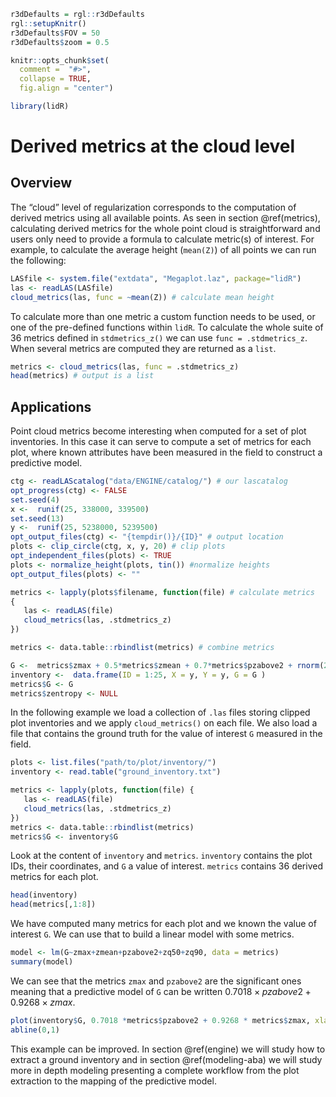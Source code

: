 ```r
r3dDefaults = rgl::r3dDefaults
rgl::setupKnitr()
r3dDefaults$FOV = 50
r3dDefaults$zoom = 0.5

knitr::opts_chunk$set(
  comment =  "#>", 
  collapse = TRUE,
  fig.align = "center")

library(lidR)
```


# Derived metrics at the cloud level {#cba}

## Overview

The "cloud" level of regularization corresponds to the computation of derived metrics using all available points. As seen in section \@ref(metrics), calculating derived metrics for the whole point cloud is straightforward and users only need to provide a formula to calculate metric(s) of interest. For example, to calculate the average height (`mean(Z)`) of all points we can run the following:

```r
LASfile <- system.file("extdata", "Megaplot.laz", package="lidR")
las <- readLAS(LASfile)
cloud_metrics(las, func = ~mean(Z)) # calculate mean height
```

To calculate more than one metric a custom function needs to be used, or one of the pre-defined functions within `lidR`. To calculate the whole suite of 36 metrics defined in `stdmetrics_z()` we can use `func = .stdmetrics_z`. When several metrics are computed they are returned as a `list`.


```r
metrics <- cloud_metrics(las, func = .stdmetrics_z)
head(metrics) # output is a list
```

## Applications

Point cloud metrics become interesting when computed for a set of plot inventories. In this case it can serve to compute a set of metrics for each plot, where known attributes have been measured in the field to construct a predictive model.

```r
ctg <- readLAScatalog("data/ENGINE/catalog/") # our lascatalog
opt_progress(ctg) <- FALSE
set.seed(4)
x <-  runif(25, 338000, 339500)
set.seed(13)
y <-  runif(25, 5238000, 5239500)
opt_output_files(ctg) <- "{tempdir()}/{ID}" # output location
plots <- clip_circle(ctg, x, y, 20) # clip plots
opt_independent_files(plots) <- TRUE
plots <- normalize_height(plots, tin()) #normalize heights
opt_output_files(plots) <- ""

metrics <- lapply(plots$filename, function(file) # calculate metrics
{
   las <- readLAS(file)
   cloud_metrics(las, .stdmetrics_z)
})

metrics <- data.table::rbindlist(metrics) # combine metrics

G <-  metrics$zmax + 0.5*metrics$zmean + 0.7*metrics$pzabove2 + rnorm(25, 0, 4) # modelling
inventory <-  data.frame(ID = 1:25, X = y, Y = y, G = G )
metrics$G <- G
metrics$zentropy <- NULL
```

In the following example we load a collection of `.las` files storing clipped plot inventories and we apply `cloud_metrics()` on each file. We also load a file that contains the ground truth for the value of interest `G` measured in the field.

```r
plots <- list.files("path/to/plot/inventory/")
inventory <- read.table("ground_inventory.txt")

metrics <- lapply(plots, function(file) {
   las <- readLAS(file)
   cloud_metrics(las, .stdmetrics_z)
})
metrics <- data.table::rbindlist(metrics)
metrics$G <- inventory$G
```

Look at the content of `inventory` and `metrics`. `inventory` contains the plot IDs, their coordinates, and `G` a value of interest. `metrics` contains 36 derived metrics for each plot.

```r
head(inventory)
head(metrics[,1:8])
```

We have computed many metrics for each plot and we known the value of interest `G`. We can use that to build a linear model with some metrics.

```r
model <- lm(G~zmax+zmean+pzabove2+zq50+zq90, data = metrics)
summary(model)
```

We can see that the metrics `zmax` and `pzabove2` are the significant ones meaning that a predictive model of `G` can be written $0.7018 \times pzabove2 + 0.9268 \times zmax$.

```r
plot(inventory$G, 0.7018 *metrics$pzabove2 + 0.9268 * metrics$zmax, xlab = "Measured", ylab = "Predicted", xlim = c(0, 100), ylim = c(0,100), asp = 1)
abline(0,1)
```

This example can be improved. In section \@ref(engine) we will study how to extract a ground inventory and in section \@ref(modeling-aba) we will study more in depth modeling presenting a complete workflow from the plot extraction to the mapping of the predictive model.
